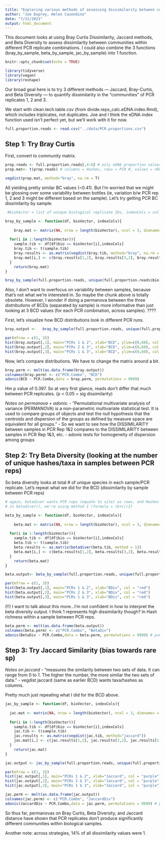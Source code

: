 ```yaml
---
title: "Exploring various methods of assessing dissimilarity between communities within different PCR replicates"
author: "Joe Duprey, Helen Casendino"
date: "7/21/2021"
output: html_document
---
```


This document looks at using Bray Curtis Dissimilarity, Jaccard methods, and Beta Diversity to assess dissimilarity between communities within different PCR replicate combinations. I could also combine the 3 functions (bray_by_sample, beta_by_sample, jac_by_sample) into 1 function.

```r
knitr::opts_chunk$set(echo = TRUE)
```
```r
library(tidyverse)
library(vegan)
library(reshape)
```

Our broad goal here is to try 3 different methods — Jaccard, Bray-Curtis, and Beta Diversity — to quantify dissimilarity in the "communities" of PCR replicates 1, 2 and 3. 

We start with clean.tech.table.csv (from divide.reps_calc.eDNA.index.Rmd), which includes triplicates, not duplicates. Joe and I think the eDNA index function used isn't perfect yet, but we'll work with it for now. 

```r
full.proportion.reads <- read.csv("../data/PCR.proportions.csv")
```

## Step 1: Try Bray Curtis 

First, convert to community matrix.

```r
prop.reads <- full.proportion.reads[,4:6] # only eDNA proportion values
prop.mat<- t(prop.reads) # columns = Hashes, rows = PCR #, values = nReads proportions
```



```r
vegdist(prop.mat, method="bray", na.rm = T)
```

All yielding pretty similar BC values (~0.41). But I'm worried that we might be glossing over some variability between bottles (ie, variation b/w PCR rep 1, 2 and 3 might be different based on the sample). Let's try getting PCR BC dissimilarity by sample. 

```r

 #bioVector = list of unique biological replicate IDs, indexCols = col numbers of eDNA proportion values (by PCR #). df needs to have 3 columns corresponding to eDNA proportions of different PCR runs

bray_by_sample <- function(df, bioVector, indexCols){  
  
    bray.mat <- matrix(NA, nrow = length(bioVector), ncol = 3, dimnames = list(bioVector, c(1.2,2.3,1.3))) # different PCR rep combinations
  
  for(i in 1:length(bioVector)){
    sample.tib <- df[df$bio == bioVector[i],indexCols]
    bray.tib <- t(sample.tib)
    bray.results <- as.matrix(vegdist(bray.tib, method="bray", na.rm = T))
    bray.mat[i,] <- c(bray.results[1,2], bray.results[3,2], bray.results[1,3]) # PCR 1&2, 2&3, 1&3
  }
    return(bray.mat)
}

bray_by_sample(full.proportion.reads, unique(full.proportion.reads$bio), c(4:6))

```

Also, I don't want to overfocus on variability between samples, because that's not what we're interested in. So maybe the chunk above is totally obsolete. However, I wonder if doing a permanova between the three *distributions* of BCDs (separated by sample) is more informative than just looking at 3 BCD values (for each PCR combination, across samples). ????

First, let's visualize how BCD distributions look in different PCR runs. 

```r

bray.output <-   bray_by_sample(full.proportion.reads, unique(full.proportion.reads$bio), c(4:6))

par(mfrow = c(1, 3))
hist(bray.output[,1], main="PCRs 1 & 2", xlab="BCD", ylim=c(0,60), col = "orange") 
hist(bray.output[,2], main="PCRs 2 & 3", xlab="BCD", ylim=c(0,60), col = "orange") 
hist(bray.output[,3], main="PCRs 1 & 3", xlab="BCD", ylim=c(0,60), col = "orange")
```

Now, let's compare distributions. We have to change the matrix around a bit.

```r

bray.perm <- melt(as.data.frame(bray.output))
colnames(bray.perm) <- c("PCR.Combo", "BCD")
adonis(BCD ~ PCR.Combo,data = bray.perm, permutations = 9999)
```

Hm p value of 0.397. So at very first glance, reads don't differ that much between PCR replicates. (p < 0.05 = sig dissimilarity) 

*Notes on permanova + adonis:* 
- "Permutational multivariate analysis of variance (PERMANOVA) is a non-parametric multivariate statistical test. It is used to compare groups of objects and test the null hypothesis that the centroids and dispersion of the groups as defined by measure space are equivalent for all groups." 
- So we want to see how the DISSIMILARITY between samples in PCR Rep 1&2 compares to the DISSIMILARITY between samples in PCR Rep 1&3, etc. 
- adonis tests for homogeneity of dispersion among groups


## Step 2: Try Beta Diversity (looking at the number of unique hashes/taxa in samples between PCR reps)

So beta diversity looks at total # of unique species in each sample/PCR replicate. Let's repeat what we did for the BCD (dissimilarity by sample between PCR reps)

```r
# again, betadiver wants PCR reps (equate to site) as rows, and Hashes (equate to species) as columns
# in betadiver(), we're using method 1 (formula = (b+c)/2)

beta_by_sample <- function(df, bioVector, indexCols){  
  
    beta.mat <- matrix(NA, nrow = length(bioVector), ncol = 3, dimnames = list(bioVector, c(1.2,2.3,1.3))) # different PCR rep combinations
  
  for(i in 1:length(bioVector)){
    sample.tib <- df[df$bio == bioVector[i],indexCols]
    beta.tib <- t(sample.tib)
    beta.results <- as.matrix(betadiver(beta.tib, method = 1))
    beta.mat[i,] <- c(beta.results[1,2], beta.results[3,2], beta.results[1,3]) # PCR 1&2, 2&3, 1&3
  }
    return(beta.mat)
}

beta.output<- beta_by_sample(full.proportion.reads, unique(full.proportion.reads$bio), c(4:6))

par(mfrow = c(1, 3))
hist(beta.output[,1], main="PCRs 1 & 2", xlab="BDiv", col = "red")
hist(beta.output[,2], main="PCRs 2 & 3", xlab="BDiv", col = "red")
hist(beta.output[,3], main="PCRs 1 & 3", xlab="BDiv", col = "red")
```

(!!) I want to talk about this more...I'm not confident in how to interpret the beta diversity output. I think 1 represents high dissimilarity though? In Hash richness within a sample between PCR reps. 


```r
beta.perm <- melt(as.data.frame(beta.output))
colnames(beta.perm) <- c("PCR.Combo", "BetaDiv")
adonis(BetaDiv ~ PCR.Combo,data = beta.perm, permutations = 9999) # p=0.88
```


## Step 3: Try Jaccard Similarity (bias towards rare sp)

*Notes on jaccard* 
- "measures the similarity between two sets of data. It can range from 0 to 1. The higher the number, the more similar the two sets of data."
- vegdist jaccard (same as earlier BCD) wants taxa/hashes as columns.

Pretty much just repeating what I did for the BCD above. 

```r

jac_by_sample <- function(df, bioVector, indexCols){  
  
  jac.mat <- matrix(NA, nrow = length(bioVector), ncol = 3, dimnames = list(bioVector, c(1.2,2.3,1.3))) # different PCR rep combinations
  
  for(i in 1:length(bioVector)){
    sample.tib <- df[df$bio == bioVector[i],indexCols]
    jac.tib <- t(sample.tib)
    jac.results <- as.matrix(vegdist(jac.tib, method="jaccard"))
    jac.mat[i,] <- c(jac.results[1,2], jac.results[3,2], jac.results[1,3]) # PCR 1&2, 2&3, 1&3
  }
    return(jac.mat)
}

jac.output <- jac_by_sample(full.proportion.reads, unique(full.proportion.reads$bio), c(4:6))

par(mfrow = c(1, 3))
hist(jac.output[,1], main="PCRs 1 & 2", xlab="Jaccard", col = "purple")
hist(jac.output[,2], main="PCRs 2 & 3", xlab="Jaccard", col = "purple")
hist(jac.output[,3], main="PCRs 1 & 3", xlab="Jaccard", col = "purple")
```

```r
jac.perm <- melt(as.data.frame(jac.output))
colnames(jac.perm) <- c("PCR.Combo", "JaccardDiv")
adonis(JaccardDiv ~ PCR.Combo,data = jac.perm, permutations = 9999) # p=0.411
```

So thus far, permanovas on Bray Curtis, Beta Diversity, and Jaccard distance have shown that PCR replicates don't produce significantly different communities within biological samples. 

Another note: across strategies, 14% of all dissimilarity values were 1. 